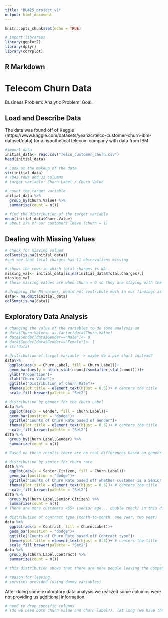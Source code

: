 ```yaml
---
title: "BU425_project_v1"
output: html_document
---
```


```r
knitr::opts_chunk$set(echo = TRUE)
```

```r
# import libraries
library(ggplot2)
library(dplyr)
library(corrplot)
```

## R Markdown

# Telecom Churn Data

Business Problem:
Analytic Problem:
Goal:

## Load and Describe Data

The data was found off of Kaggle (https://www.kaggle.com/datasets/yeanzc/telco-customer-churn-ibm-dataset/data) for a hypothetical telecom company with data from IBM 

```r
#import data
initial_data<- read.csv("Telco_customer_churn.csv")
head(initial_data)
```
```r
# Look at the makeup of the data
str(initial_data)
# 7043 rows and 33 columns 
# target variable: Churn Label / Churn Value
```


```r
# count the target variable
initial_data %>%
  group_by(Churn.Value) %>%
  summarise(count = n())
```
```r
# find the distribution of the target variable
mean(initial_data$Churn.Value)
# about 27% of our customers leave (churn = 1)
```

## Dealing with Missing Values

```r
# check for missing values
colSums(is.na(initial_data))
#can see that total charges has 11 observations missing
```

```r
# shows the rows in which total charges is NA
missing_val<- initial_data[is.na(initial_data$Total.Charges),]
missing_val
# these missing values are when churn = 0 so they are staying with the company
```

```r
# dropping the NA values, would not contribute much in our findings as we have about 73% of the data that is not churn (churn = 0)
data<- na.omit(initial_data)
colSums(is.na(data))
```

## Exploratory Data Analysis

```r
# changing the value of the variables to do some analysis on
# data$Churn.Value<- as.factor(data$Churn.Value)
# data$Gender[data$Gender=="Male"]<- 0
# data$Gender[data$Gender=="Female"]<- 1
# str(data)
```


```r
# distribution of target variable -> maybe do a pie chart instead?
data%>%
  ggplot(aes(x = Churn.Label, fill = Churn.Label))+
  geom_bar(aes(y = after_stat(count)/sum(after_stat(count))))+
  ylab("Proportion")+
  xlab("Churn Value")+
  ggtitle("Distribution of Churn Rate")+
  theme(plot.title = element_text(hjust = 0.5))+ # centers the title
  scale_fill_brewer(palette = "Set2")

```

```r
# distribution by gender for the churn Label
data %>%
  ggplot(aes(x = Gender, fill = Churn.Label))+
  geom_bar(position = "dodge")+
  ggtitle("Counts of Churn Rate based of Gender")+
  theme(plot.title = element_text(hjust = 0.5))+ # centers the title
  scale_fill_brewer(palette = "Set2")
data %>%
  group_by(Churn.Label,Gender) %>%
  summarize(count = n())

# Based on these results there are no real differences based on gender whether the customer leaves or not
```

```r
# distribution by senior for churn rate
data %>%
  ggplot(aes(x = Senior.Citizen, fill = Churn.Label))+
  geom_bar(position = "dodge")+
  ggtitle("Counts of Churn Rate based off whether customer is a Senior Citizen")+
  theme(plot.title = element_text(hjust = 0.5))+ # centers the title
  scale_fill_brewer(palette = "Set2")
data %>%
  group_by(Churn.Label,Senior.Citizen) %>%
  summarize(count = n())
# There are more customers <65+ (senior age... double check) in this distribution that leave the company than those that stay
```


```r
# distribution of contract type (month-to-month, one year, two year)
data %>%
  ggplot(aes(x = Contract, fill = Churn.Label))+
  geom_bar(position = "dodge")+
  ggtitle("Counts of Churn Rate based off Contract type")+
  theme(plot.title = element_text(hjust = 0.5))+ # centers the title
  scale_fill_brewer(palette = "Set2")
data %>%
  group_by(Churn.Label,Contract) %>%
  summarize(count = n())

# this distribution shows that there are more people leaving the company with a contract that is month-to month vs those that are fixed for one or two years. This makes sense because they are paying buy however many months they want the service for.
```

```r
# reason for leaving
# services provided (using dummy variables)
```

After doing some exploratory data analysis we realized some columns were not providing us additional information. 

```r
# need to drop specific columns 
# (do we need both churn value and churn label?), lat long (we have the latitude and longitude separated) , state (all California)
```

